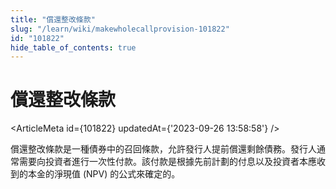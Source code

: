 ```yaml
---
title: "償還整改條款"
slug: "/learn/wiki/makewholecallprovision-101822"
id: "101822"
hide_table_of_contents: true
---
```



# 償還整改條款

<ArticleMeta id={101822} updatedAt={'2023-09-26 13:58:58'} />
<div className='border-solid border-b border-t-0 my-4 border-[var(--ifm-color-gray-300)]' />

償還整改條款是一種債券中的召回條款，允許發行人提前償還剩餘債務。發行人通常需要向投資者進行一次性付款。該付款是根據先前計劃的付息以及投資者本應收到的本金的淨現值 (NPV) 的公式來確定的。
